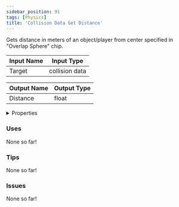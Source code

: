 ```yaml
---
sidebar_position: 91
tags: [Physics]
title: 'Collision Data Get Distance'
---
```


Gets distance in meters of an object/player from center specified in "Overlap Sphere" chip.






<EsbSvg />

| Input Name | Input Type |
|-----------|-----------|
| Target | collision data |

| Output Name | Output Type |
|-----------|-----------|
| Distance | float |


<details>
  <summary>Properties</summary>
  <div>
    <div>
    <table>
      <thead>
        <tr>
          <th>Is beta required?</th>
          <th>❌</th>
        </tr>
        <tr>
          <th>Is this chip a trolling risk?</th>
          <th>❌</th>
        </tr>
        <tr>
          <th>Is this chip a role assignment risk?</th>
          <th>❌</th>
        </tr>
        <tr>
          <th>Chip UUID</th>
          <th>c3fc963c-6d73-4d88-9c9b-95e9faae219f</th>
        </tr>
      </thead>
    </table>
    </div>
  </div>
</details>

### Uses

None so far!

### Tips

None so far!

### Issues

None so far!